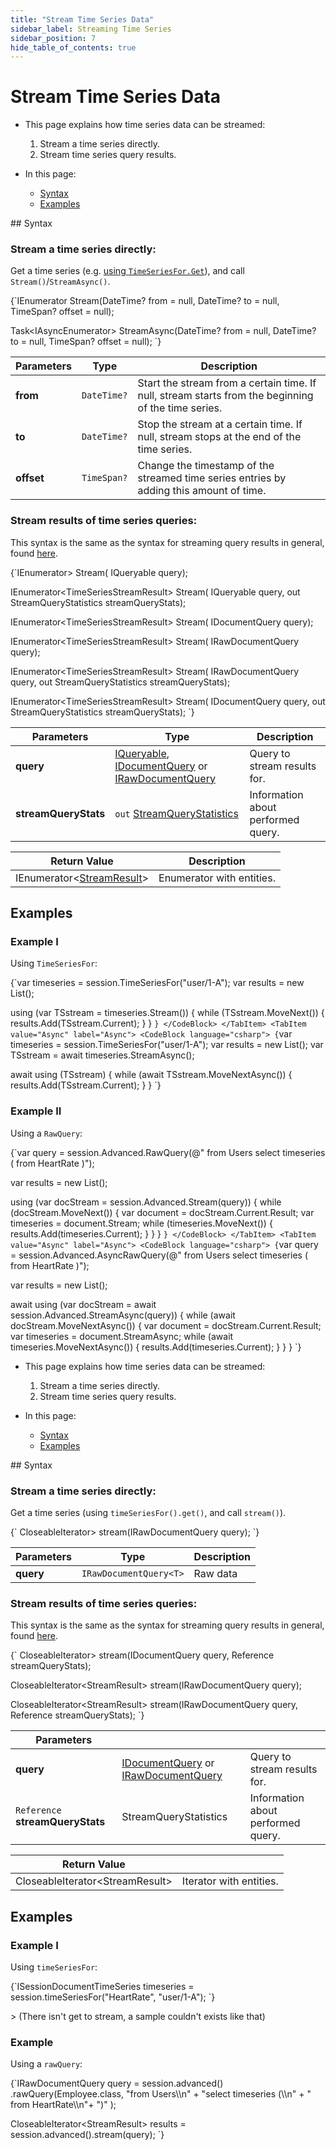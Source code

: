 ---
title: "Stream Time Series Data"
sidebar_label: Streaming Time Series
sidebar_position: 7
hide_table_of_contents: true
---




# Stream Time Series Data
<LanguageSwitcher supportedLanguages={supportedLanguages} />
<LanguageContent language="csharp">

<Admonition type="note" title="Note">

* This page explains how time series data can be streamed:  
  1. Stream a time series directly.
  2. Stream time series query results.

* In this page:
  * [Syntax](../../../document-extensions/timeseries/querying/stream-timeseries#syntax)
  * [Examples](../../../document-extensions/timeseries/querying/stream-timeseries#examples)

</Admonition>
## Syntax

### Stream a time series directly:  

Get a time series (e.g. [using `TimeSeriesFor.Get`](../../../document-extensions/timeseries/client-api/session/get/get-entries)), 
and call `Stream()`/`StreamAsync()`.  

<TabItem value="something" label="csharp">
<CodeBlock language="csharp">
{`IEnumerator<T> Stream(DateTime? from = null, DateTime? to = null, TimeSpan? offset = null);

Task<IAsyncEnumerator<T>> StreamAsync(DateTime? from = null, DateTime? to = null, TimeSpan? offset = null);
`}
</CodeBlock>
</TabItem>

| Parameters | Type | Description |
| - | - | - |
| **from** | `DateTime?` | Start the stream from a certain time. If null, stream starts from the beginning of the time series. |
| **to** | `DateTime?` | Stop the stream at a certain time. If null, stream stops at the end of the time series. |
| **offset** | `TimeSpan?` | Change the timestamp of the streamed time series entries by adding this amount of time. |

### Stream results of time series queries:  

This syntax is the same as the syntax for streaming query results in general, 
found [here](../../../client-api/session/querying/how-to-stream-query-results).  

<TabItem value="something" label="stream_methods">
<CodeBlock language="csharp">
{`IEnumerator<TimeSeriesStreamResult<T>> Stream(
    IQueryable<T> query);

IEnumerator<TimeSeriesStreamResult<T>> Stream(
    IQueryable<T> query,
    out StreamQueryStatistics streamQueryStats);

IEnumerator<TimeSeriesStreamResult<T>> Stream(
    IDocumentQuery<T> query);

IEnumerator<TimeSeriesStreamResult<T>> Stream(
    IRawDocumentQuery<T> query);

IEnumerator<TimeSeriesStreamResult<T>> Stream(
    IRawDocumentQuery<T> query,
    out StreamQueryStatistics streamQueryStats);

IEnumerator<TimeSeriesStreamResult<T>> Stream(
    IDocumentQuery<T> query,
    out StreamQueryStatistics streamQueryStats);
`}
</CodeBlock>
</TabItem>

| Parameters | Type | Description |
| - | - | - |
| **query** | [IQueryable](../../../client-api/session/querying/how-to-query#session.query), [IDocumentQuery](../../../client-api/session/querying/how-to-query#session.advanced.documentquery) or [IRawDocumentQuery](../../../client-api/session/querying/how-to-query#session.advanced.rawquery) | Query to stream results for. |
| **streamQueryStats** | `out` [StreamQueryStatistics](../../../glossary/stream-query-statistics) | Information about performed query. |

| Return Value | Description |
| - | - |
| IEnumerator&lt;[StreamResult](../../../glossary/stream-result)&gt; | Enumerator with entities. |



## Examples

### Example I

Using `TimeSeriesFor`:

<Tabs groupId='languageSyntax'>
<TabItem value="Sync" label="Sync">
<CodeBlock language="csharp">
{`var timeseries = session.TimeSeriesFor<HeartRate>("user/1-A");
var results = new List<TimeSeriesEntry>();

using (var TSstream = timeseries.Stream())
{
    while (TSstream.MoveNext())
    {
        results.Add(TSstream.Current);
    }
}
`}
</CodeBlock>
</TabItem>
<TabItem value="Async" label="Async">
<CodeBlock language="csharp">
{`var timeseries = session.TimeSeriesFor<HeartRate>("user/1-A");
var results = new List<TimeSeriesEntry>();
var TSstream = await timeseries.StreamAsync();

await using (TSstream)
{
    while (await TSstream.MoveNextAsync())
    {
        results.Add(TSstream.Current);
    }
}
`}
</CodeBlock>
</TabItem>
</Tabs>

### Example II

Using a `RawQuery`:

<Tabs groupId='languageSyntax'>
<TabItem value="Sync" label="Sync">
<CodeBlock language="csharp">
{`var query = session.Advanced.RawQuery<TimeSeriesRawResult>(@"
    from Users
    select timeseries (
        from HeartRate
    )");

var results = new List<TimeSeriesEntry>();

using (var docStream = session.Advanced.Stream(query))
{
    while (docStream.MoveNext())
    {
        var document = docStream.Current.Result;
        var timeseries = document.Stream;
        while (timeseries.MoveNext())
        {
            results.Add(timeseries.Current);
        }
    }
}
`}
</CodeBlock>
</TabItem>
<TabItem value="Async" label="Async">
<CodeBlock language="csharp">
{`var query = session.Advanced.AsyncRawQuery<TimeSeriesRawResult>(@"
    from Users
    select timeseries (
        from HeartRate
    )");

var results = new List<TimeSeriesEntry>();

await using (var docStream = await session.Advanced.StreamAsync(query))
{
    while (await docStream.MoveNextAsync())
    {
        var document = docStream.Current.Result;
        var timeseries = document.StreamAsync;
        while (await timeseries.MoveNextAsync())
        {
            results.Add(timeseries.Current);
        }
    }
}
`}
</CodeBlock>
</TabItem>
</Tabs>



</LanguageContent>
<LanguageContent language="java">

<Admonition type="note" title="Note">

* This page explains how time series data can be streamed:  
  1. Stream a time series directly.
  2. Stream time series query results.

* In this page:
  * [Syntax](../../../document-extensions/timeseries/querying/stream-timeseries#syntax)
  * [Examples](../../../document-extensions/timeseries/querying/stream-timeseries#examples)

</Admonition>
## Syntax

### Stream a time series directly:  

Get a time series (using `timeSeriesFor().get()`, and call `stream()`).  

<TabItem value="something" label="java">
<CodeBlock language="java">
{`<T> CloseableIterator<StreamResult<T>> stream(IRawDocumentQuery<T> query);
`}
</CodeBlock>
</TabItem>

| Parameters | Type | Description |
| - | - | - |
| **query** | `IRawDocumentQuery<T>` | Raw data |


### Stream results of time series queries:  

This syntax is the same as the syntax for streaming query results in general, 
found [here](../../../client-api/session/querying/how-to-stream-query-results).  

<TabItem value="something-something" label="stream_methods">
<CodeBlock language="java">
{`<T> CloseableIterator<StreamResult<T>> stream(IDocumentQuery<T> query, Reference<StreamQueryStatistics> streamQueryStats);

<T> CloseableIterator<StreamResult<T>> stream(IRawDocumentQuery<T> query);

<T> CloseableIterator<StreamResult<T>> stream(IRawDocumentQuery<T> query, Reference<StreamQueryStatistics> streamQueryStats);
`}
</CodeBlock>
</TabItem>

| Parameters | | |
| ------------- | ------------- | ----- |
| **query** | [IDocumentQuery](../../../client-api/session/querying/how-to-query#session.advanced.documentquery) or [IRawDocumentQuery](../../../client-api/session/querying/how-to-query#session.advanced.rawquery) | Query to stream results for. |
| `Reference` **streamQueryStats** | StreamQueryStatistics | Information about performed query. |

| Return Value | |
| ------------- | ----- |
| CloseableIterator&lt;StreamResult&gt; | Iterator with entities. |



## Examples

[comment]: &lt;
### Example I

Using `timeSeriesFor`:

<TabItem value="something-something" label="direct">
<CodeBlock language="java">
{`ISessionDocumentTimeSeries timeseries = session.timeSeriesFor("HeartRate", "user/1-A");
`}
</CodeBlock>
</TabItem>

&gt; (There isn't get to stream, a sample couldn't exists like that)

### Example 

Using a `rawQuery`:

<TabItem value="something-something" label="query">
<CodeBlock language="java">
{`IRawDocumentQuery<Employee> query = session.advanced()
    .rawQuery(Employee.class,
        "from Users\\n" +
        "select timeseries (\\n" +
        "    from HeartRate\\n"+
        ")"
    );

CloseableIterator<StreamResult<Employee>> results = session.advanced().stream(query);
`}
</CodeBlock>
</TabItem>




</LanguageContent>

<!---
### Document Extensions
- [Time Series Overview](../../../document-extensions/timeseries/overview)
- [Range Selection](../../../document-extensions/timeseries/querying/choosing-query-range)
- [Filtering](../../../document-extensions/timeseries/querying/filtering)
- [Aggregation and Projection](../../../document-extensions/timeseries/querying/aggregation-and-projections)
- [Get Time Series Entries](../../../document-extensions/timeseries/client-api/session/get/get-entries)

### Client API
- [How To Stream Query Results](../../../client-api/session/querying/how-to-stream-query-results)


-->